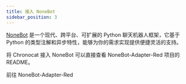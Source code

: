 ```yaml
---
title: 接入 NoneBot
sidebar_position: 3
---
```



[NoneBot](https://nonebot.dev) 是一个现代、跨平台、可扩展的 Python 聊天机器人框架，它基于
Python 的类型注解和异步特性，能够为你的需求实现提供便捷灵活的支持。

将 Chronocat 接入 NoneBot 可以直接查看 NoneBot-Adapter-Red 项目的 README。

<Link
  className="button button--secondary button--lg"
  to="https://github.com/nonebot/adapter-red"
>
  <span>前往 NoneBot-Adapter-Red</span>
</Link>
